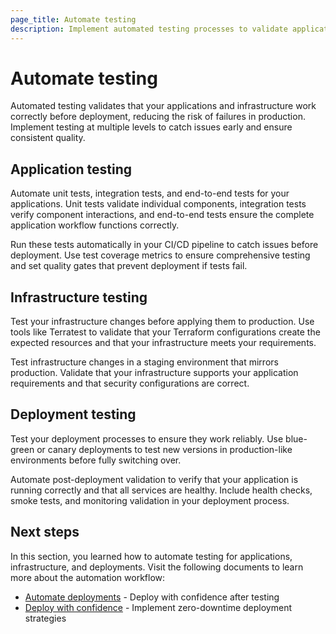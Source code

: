 ```yaml
---
page_title: Automate testing
description: Implement automated testing processes to validate application functionality, infrastructure changes, and deployment readiness before production.
---
```


# Automate testing

Automated testing validates that your applications and infrastructure work correctly before deployment, reducing the risk of failures in production. Implement testing at multiple levels to catch issues early and ensure consistent quality.

## Application testing

Automate unit tests, integration tests, and end-to-end tests for your applications. Unit tests validate individual components, integration tests verify component interactions, and end-to-end tests ensure the complete application workflow functions correctly.

Run these tests automatically in your CI/CD pipeline to catch issues before deployment. Use test coverage metrics to ensure comprehensive testing and set quality gates that prevent deployment if tests fail.

## Infrastructure testing

Test your infrastructure changes before applying them to production. Use tools like Terratest to validate that your Terraform configurations create the expected resources and that your infrastructure meets your requirements.

Test infrastructure changes in a staging environment that mirrors production. Validate that your infrastructure supports your application requirements and that security configurations are correct.

## Deployment testing

Test your deployment processes to ensure they work reliably. Use blue-green or canary deployments to test new versions in production-like environments before fully switching over.

Automate post-deployment validation to verify that your application is running correctly and that all services are healthy. Include health checks, smoke tests, and monitoring validation in your deployment process.

## Next steps

In this section, you learned how to automate testing for applications, infrastructure, and deployments. Visit the following documents to learn more about the automation workflow:

- [Automate deployments](/well-architected-framework/define-and-automate-processes/automate/deployments) - Deploy with confidence after testing
- [Deploy with confidence](/well-architected-framework/define-and-automate-processes/deploy/) - Implement zero-downtime deployment strategies 